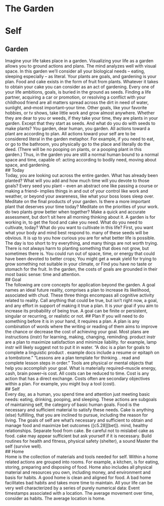
# The Garden {-}
# Self

## Garden  
Imagine your life takes place in a garden.
Visualizing your life as a garden allows you to ground actions and plans.
The mind analyzes well with visual space.
In this garden we'll consider all your biological needs -- eating, sleeping especially -- as literal.
Your plants are goals, and gardening is your plan.
Food and cake exists in the form of fruit from plants.
Whatever it takes to obtain your cake you can consider as an act of gardening.
Every one of your life ambitions, goals, is buried in the ground as seeds.
Finding a life partner, acquiring a car or promotion, or resolving a conflict with your childhood friend are all matters spread across the dirt in need of water, sunlight, and--most important--your time.
Other goals, like your favorite hobbies, or tv shows, take little work and grow almost anywhere.
Whether they are dear to you or weeds, if they take your time, they are plants in your garden.
Except that they start as seeds.
And what do you do with seeds to make plants? You garden, dear human, you garden.
All actions toward a plant are according to plan.
All actions toward your self are to be considered literal in the garden metaphor.
For example, if you need to eat, or go to the bathroom, you physically go to the place and literally do the deed.
(There will be no pooping on plants, or a pooping plant in this garden.)
Thus, in the garden you are still a normal human bound to a normal space and time, capable of: acting according to bodily need, moving about space, and gardening.  
## Today  
Today, you are looking out across the entire garden.
What has already been planted? What will you add and how much time will you devote to those goals?
Every seed you plant -- even an abstract one like passing a course or making a friend-- implies things in and out of your control like work and weather, or beyond your awareness, like what your boss loses sleep over.
Meditate on the final products of your garden.
Is there a more important plant that deserves your time today?
Meditate on the priorities of your work. do two plants grow better when together?
Make a quick and accurate assessment, but don't sit here all morning thinking about it.
A garden is for working in, to get the food and cake you need.
What do you need to cultivate, today?
What do you want to cultivate in this life?
First, you want what your body and mind best respond to. many of these seeds will be obvious.
It is up to you how curious you are for what better life is possible.
The day is too short to try everything, and many things are not worth trying.
There is not always harm to planting something that does not grow, but sometimes there is.
You could run out of space, time, or energy that could have been devoted to better crops;
You might get a weak yield for trying to grow something not suitable in your climate, or
Find you have no taste or stomach for the fruit.
In the garden, the costs of goals are grounded in their most basic sense: time and attention.  
## Goal  
The following are core concepts for application beyond the garden.
A goal names an ideal future reality, comprises a plan to increase its likelihood, associated with chud.
These three things encompass all cognitive activity related to reality.
Call anything that could be true, but isn't right now, a goal, and any effort in support of making it true a plan.
It is *your* goal if you aim to increase its probability of being true.
A goal can be finite or persistent, singular or recurring, or realistic or not.
## Plan
If you will need to do something before it is in your hand, it requires a plan.
A plan is any combination of words where the writing or reading of them aims to improve the chance or decrease the cost of achieving your goal.
Most plans are instructions (instr) for learning, making, changing, reminding. product instr are a plan to maximize satisfaction and minimize liability. for example, lamp instr will likely suggest not to put it in water.
"A doc is a plan for goals to complete a linguistic product .	example docs include a resume or epitaph on a tombstone."
"Lessons are a plan template for thinking. .	read and complete lesson steps in order."
Tools are physical or mental objects that help you accomplish your goal.
What is materially required--muscle energy, cash, brain power--is cost.
All costs can be reduced to time.
Cost is any action that has a direct exchange.
Costs often are secondary objectives within a plan.
For example, you might buy a tool (cost).  
## Self  
Every day, as a human, you spend time and attention just meeting basic needs: eating, drinking, pooping, and sleeping.
These actions are subgoals of maintaining self, the category of basic human goals.
Food is the necessary and sufficient material to satisfy these needs.
Cake is anything (else) fulfilling, that you are inclined to pursue, including the reason for living.
The goals of self are what's necessary and sufficient to obtain and manage food and maximize bet outcomes ([c5.28][bet]). mind, healthy relationships.
Separate food from cake.
Be careful not to mislabel cake as food. cake may appear sufficient but ask yourself if it is necessary.
Build routines for health and fitness, physical safety (shelter), a sound
Master the self (survive well).  
## Home  
Home is the collection of materials and tools needed for self.
Within a home related actions are grouped into rooms.
For example, a kitchen, is for eating, storing, preparing and disposing of food.
Home also includes all physical material and resources you own, including money, and environment and basis for habits.
A good home is clean and aligned for food.
A bad home facilitates bad habits and takes more time to maintain.
All your life can be very well characterized by a series of purely numerical data:
Event timestamps associated with a location.
The average movement over time, consider as habits.
The average location is home.  
